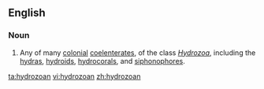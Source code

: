 ==English==

===Noun===
{{en-noun}}

# {{context|biology}} Any of many [[colonial]] [[coelenterate]]s, of the class ''[[Hydrozoa]]'', including the [[hydra]]s, [[hydroid]]s, [[hydrocoral]]s, and [[siphonophore]]s.

[[ta:hydrozoan]]
[[vi:hydrozoan]]
[[zh:hydrozoan]]